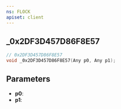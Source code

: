 ```yaml
---
ns: FLOCK
apiset: client
---
```

## _0x2DF3D457D86F8E57

```c
// 0x2DF3D457D86F8E57
void _0x2DF3D457D86F8E57(Any p0, Any p1);
```


## Parameters
* **p0**:
* **p1**: